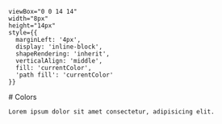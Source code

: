 
    viewBox="0 0 14 14" 
    width="8px" 
    height="14px" 
    style={{ 
      marginLeft: '4px',
      display: 'inline-block',
      shapeRendering: 'inherit',
      verticalAlign: 'middle',
      fill: 'currentColor',
      'path fill': 'currentColor'
    }}
>
  <path d="m11.1 7.35-5.5 5.5a.5.5 0 0 1-.7-.7L10.04 7 4.9 1.85a.5.5 0 1 1 .7-.7l5.5 5.5c.2.2.2.5 0 .7Z" />
</svg>

<Meta title="Foundation/Colors" />

<div className="sb-container">
  <div className='sb-section-title'>
    # Colors

    Lorem ipsum dolor sit amet consectetur, adipisicing elit.
  </div>
</div>